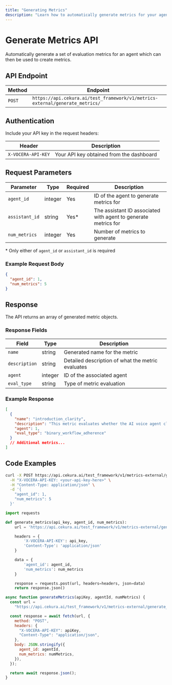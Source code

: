 ---
title: "Generating Metrics"
description: "Learn how to automatically generate metrics for your agents"
---

# Generate Metrics API

Automatically generate a set of evaluation metrics for an agent which can then be used to create metrics.

## API Endpoint

| Method | Endpoint                                                                     |
| ------ | ---------------------------------------------------------------------------- |
| `POST` | `https://api.cekura.ai/test_framework/v1/metrics-external/generate_metrics/` |

## Authentication

Include your API key in the request headers:

| Header             | Description                              |
| ------------------ | ---------------------------------------- |
| `X-VOCERA-API-KEY` | Your API key obtained from the dashboard |

## Request Parameters

| Parameter      | Type    | Required | Description                                                    |
| -------------- | ------- | -------- | -------------------------------------------------------------- |
| `agent_id`     | integer | Yes      | ID of the agent to generate metrics for                        |
| `assistant_id` | string  | Yes\*    | The assistant ID associated with agent to generate metrics for |
| `num_metrics`  | integer | Yes      | Number of metrics to generate                                  |

\* Only either of `agent_id` or `assistant_id` is required

### Example Request Body

```json
{
  "agent_id": 1,
  "num_metrics": 5
}
```

## Response

The API returns an array of generated metric objects.

### Response Fields

| Field         | Type    | Description                                       |
| ------------- | ------- | ------------------------------------------------- |
| `name`        | string  | Generated name for the metric                     |
| `description` | string  | Detailed description of what the metric evaluates |
| `agent`       | integer | ID of the associated agent                        |
| `eval_type`   | string  | Type of metric evaluation                         |

### Example Response

```json
[
  {
    "name": "introduction_clarity",
    "description": "This metric evaluates whether the AI voice agent clearly introduces itself and the purpose of the call...",
    "agent": 1,
    "eval_type": "binary_workflow_adherence"
  }
  // Additional metrics...
]
```

## Code Examples

<CodeGroup>

```bash Curl
curl -X POST https://api.cekura.ai/test_framework/v1/metrics-external/generate_metrics/ \
  -H "X-VOCERA-API-KEY: <your-api-key-here>" \
  -H "Content-Type: application/json" \
  -d '{
    "agent_id": 1,
    "num_metrics": 5
  }'
```

```python Python
import requests

def generate_metrics(api_key, agent_id, num_metrics):
    url = 'https://api.cekura.ai/test_framework/v1/metrics-external/generate_metrics/'

    headers = {
        'X-VOCERA-API-KEY': api_key,
        'Content-Type': 'application/json'
    }

    data = {
        'agent_id': agent_id,
        'num_metrics': num_metrics
    }

    response = requests.post(url, headers=headers, json=data)
    return response.json()
```

```javascript JavaScript
async function generateMetrics(apiKey, agentId, numMetrics) {
  const url =
    "https://api.cekura.ai/test_framework/v1/metrics-external/generate_metrics/";

  const response = await fetch(url, {
    method: "POST",
    headers: {
      "X-VOCERA-API-KEY": apiKey,
      "Content-Type": "application/json",
    },
    body: JSON.stringify({
      agent_id: agentId,
      num_metrics: numMetrics,
    }),
  });

  return await response.json();
}
```

</CodeGroup>
